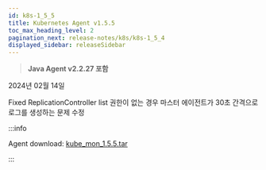 ```yaml
---
id: k8s-1_5_5
title: Kubernetes Agent v1.5.5
toc_max_heading_level: 2
pagination_next: release-notes/k8s/k8s-1_5_4
displayed_sidebar: releaseSidebar
---
```


> **Java Agent v2.2.27 포함**

2024년 02월 14일

<Status>Fixed</Status> ReplicationController list 권한이 없는 경우 마스터 에이전트가 30초 간격으로 로그를 생성하는 문제 수정

:::info

Agent download: [kube_mon_1.5.5.tar](https://repo.whatap.io/docker/kube_mon_1.5.5.tar)

:::
